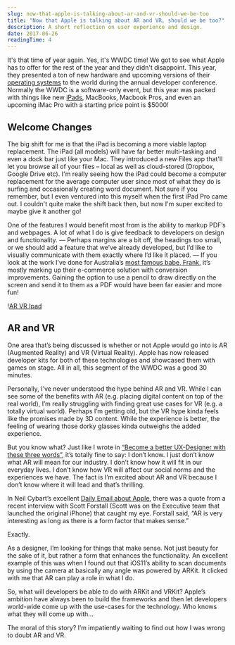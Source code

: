```yaml
---
slug: now-that-apple-is-talking-about-ar-and-vr-should-we-be-too
title: "Now that Apple is talking about AR and VR, should we be too?"
description: A short reflection on user experience and design.
date: 2017-06-26
readingTime: 4
---
```


It's that time of year again. Yes, it's WWDC time! We got to see what Apple has to offer for the rest of the year and they didn't disappoint. This year, they presented a ton of new hardware and upcoming versions of their <a href="https://www.apple.com/ios/ios-11-preview/" target="_blank">operating systems</a> to the world during the annual developer conference. Normally the WWDC is a software-only event, but this year was packed with things like new <a href="https://www.apple.com/ipad-pro/" target="_blank">iPads,</a> MacBooks, Macbook Pros, and even an upcoming iMac Pro with a starting price point is $5000!

## Welcome Changes

The big shift for me is that the iPad is becoming a more viable laptop replacement. The iPad (all models) will have far better multi-tasking and even a dock bar just like your Mac. They introduced a new Files app that'll let you browse all of your files &#8211; local as well as cloud-stored (Dropbox, Google Drive etc). I'm really seeing how the iPad could become a computer replacement for the average computer user since most of what they do is surfing and occasionally creating word document. Not sure if you remember, but I even ventured into this myself when the first iPad Pro came out. I couldn't quite make the shift back then, but now I'm super excited to maybe give it another go!

One of the features I would benefit most from is the ability to markup PDF’s and webpages. A lot of what I do is give feedback to developers on design and functionality. — Perhaps margins are a bit off, the headings too small, or we should add a feature that we’ve already developed, but I’d like to visually communicate with them exactly where I’d like it placed. — If you look at the work I’ve done for Australia’s <a href="https://antonsten.com/case/frank-body/" target="_blank">most famous babe, Frank</a>, it’s mostly marking up their e-commerce solution with conversion improvements. Gaining the option to use a pencil to draw directly on the screen and send it to them as a PDF would have been far easier and more fun!

!<a href="/images/articles/Screen-Shot-2017-06-22-at-09.47.33-1024x669.png">AR VR Ipad</a>

## AR and VR

One area that’s being discussed is whether or not Apple would go into is AR (Augmented Reality) and VR (Virtual Reality). Apple has now released developer kits for both of these technologies and showcased them with games on stage. All in all, this segment of the WWDC was a good 30 minutes.

Personally, I’ve never understood the hype behind AR and VR. While I can see some of the benefits with AR (e.g. placing digital content on top of the real world), I’m really struggling with finding great use cases for VR (e.g. a totally virtual world). Perhaps I’m getting old, but the VR hype kinda feels like the promises made by 3D content. While the experience is better, the feeling of wearing those dorky glasses kinda outweighs the added experience.

But you know what? Just like I wrote in <a href="https://antonsten.com/better-uxdesigner/" target="_blank">“Become a better UX-Designer with these three words”</a>, it’s totally fine to say: I don’t know. I just don’t know what AR will mean for our industry. I don’t know how it will fit in our everyday lives. I don’t know how VR will affect our social norms and the experiences we have. The fact is I’m excited about AR and VR because I don’t know where it will lead and that’s thrilling.

In Neil Cybart’s excellent <a href="https://www.aboveavalon.com/dailyupdates/" target="_blank">Daily Email about Apple</a>, there was a quote from a recent interview with Scott Forstall (Scott was on the Executive team that launched the original iPhone) that caught my eye. Forstall said, “AR is very interesting as long as there is a form factor that makes sense.”

Exactly.

As a designer, I’m looking for things that make sense. Not just beauty for the sake of it, but rather a form that enhances the functionality. An excellent example of this was when I found out that iOS11’s ability to scan documents by using the camera at basically any angle was powered by ARKit. It clicked with me that AR can play a role in what I do.

So, what will developers be able to do with ARKit and VRKit? Apple’s ambition have always been to build the frameworks and then let developers world-wide come up with the use-cases for the technology. Who knows what they will come up with…

The moral of this story? I’m impatiently waiting to find out how I was wrong to doubt AR and VR.